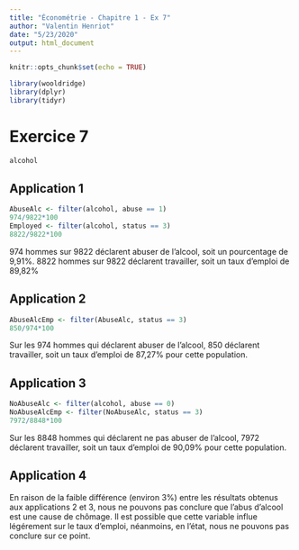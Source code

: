 ```yaml
---
title: "Économétrie - Chapitre 1 - Ex 7"
author: "Valentin Henriot"
date: "5/23/2020"
output: html_document
---
```


```r
knitr::opts_chunk$set(echo = TRUE)
```

```r
library(wooldridge)
library(dplyr)
library(tidyr)
```

# Exercice 7

```r
alcohol
```

## Application 1

```r
AbuseAlc <- filter(alcohol, abuse == 1)
974/9822*100
Employed <- filter(alcohol, status == 3)
8822/9822*100
```

974 hommes sur 9822 déclarent abuser de l'alcool, soit un pourcentage de 9,91%. 
8822 hommes sur 9822 déclarent travailler, soit un taux d'emploi de 89,82%

## Application 2

```r
AbuseAlcEmp <- filter(AbuseAlc, status == 3)
850/974*100
```

Sur les 974 hommes qui déclarent abuser de l'alcool, 850 déclarent travailler, soit un taux d'emploi de 87,27% pour cette population.

## Application 3

```r
NoAbuseAlc <- filter(alcohol, abuse == 0)
NoAbuseAlcEmp <- filter(NoAbuseAlc, status == 3)
7972/8848*100
```

Sur les 8848 hommes qui déclarent ne pas abuser de l'alcool, 7972 déclarent travailler, soit un taux d'emploi de 90,09% pour cette population.

## Application 4

En raison de la faible différence (environ 3%) entre les résultats obtenus aux applications 2 et 3, nous ne pouvons pas conclure que l'abus d'alcool est une cause de chômage. Il est possible que cette variable influe légérement sur le taux d'emploi, néanmoins, en l'état, nous ne pouvons pas conclure sur ce point.